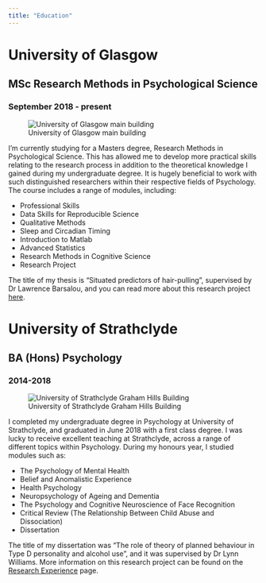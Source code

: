 ```yaml
---
title: "Education"
---
```


# University of Glasgow
## MSc Research Methods in Psychological Science
### September 2018 - present

![University of Glasgow main building](images/glasgowuni.jpg)

I'm currently studying for a Masters degree, Research Methods in Psychological Science. This has allowed me to develop more practical skills relating to the research process in addition to the theoretical knowledge I gained during my undergraduate degree. It is hugely beneficial to work with such distinguished researchers within their respective fields of Psychology. The course includes a range of modules, including:

* Professional Skills
* Data Skills for Reproducible Science
* Qualitative Methods
* Sleep and Circadian Timing
* Introduction to Matlab
* Advanced Statistics
* Research Methods in Cognitive Science
* Research Project
        
The title of my thesis is "Situated predictors of hair-pulling", supervised by Dr Lawrence Barsalou, and you can read more about this research project [here](researchexperience.html).



# University of Strathclyde
## BA (Hons) Psychology
### 2014-2018

![University of Strathclyde Graham Hills Building](images/grahamhills.jpg)

I completed my undergraduate degree in Psychology at University of Strathclyde, and graduated in June 2018 with a first class degree. I was lucky to receive excellent teaching at Strathclyde, across a range of different topics within Psychology. During my honours year, I studied modules such as:

* The Psychology of Mental Health
* Belief and Anomalistic Experience
* Health Psychology
* Neuropsychology of Ageing and Dementia
* The Psychology and Cognitive Neuroscience of Face Recognition
* Critical Review (The Relationship Between Child Abuse and Dissociation)
* Dissertation
        
The title of my dissertation was "The role of theory of planned behaviour in Type D personality and alcohol use", and it was supervised by Dr Lynn Williams. More information on this research project can be found on the  [Research Experience](researchexperience) page.